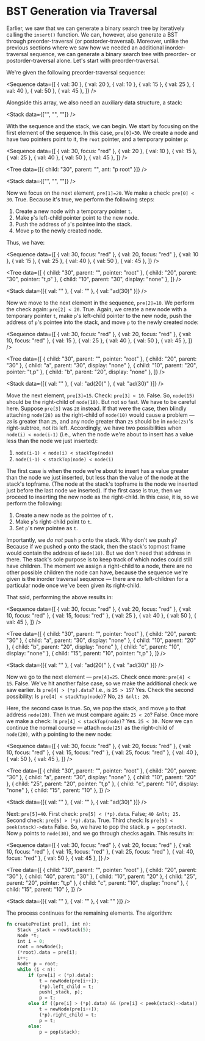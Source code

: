 
# BST Generation via Traversal

Earlier, we saw that we can generate a binary search tree by iteratively
calling the `insert()` function. We can, however, also generate a BST
through preorder-traversal (or postorder-traversal). Moreover, unlike the
previous sections where we saw how we needed an additional
inorder-traversal sequence, we can generate a binary search tree with
preorder- or postorder-traversal alone. Let's start with
preorder-traversal.

We're given the following preorder-traversal sequence:

<Sequence
	data={[
		{ val: 30 },
		{ val: 20 },
		{ val: 10 },
		{ val: 15 },
		{ val: 25 },
		{ val: 40 },
		{ val: 50 },
		{ val: 45 },
	]}
/>

Alongside this array, we also need an auxiliary data structure, a stack:

<Stack data={["", "", ""]} />

With the sequence and the stack, we can begin. We start by focusing on the
first element of the sequence. In this case, `pre[0]=30`. We create a node
and have two pointers point to it, the `root` pointer, and a temporary
pointer `p`:

<Sequence
	data={[
		{ val: 30, focus: "red" },
		{ val: 20 },
		{ val: 10 },
		{ val: 15 },
		{ val: 25 },
		{ val: 40 },
		{ val: 50 },
		{ val: 45 },
	]}
/>

<Tree data={[{ child: "30", parent: "", ant: "p root" }]} />

<Stack data={["", "", ""]} />

Now we focus on the next element, `pre[1]=20`. We make a check:
`pre[0] < 30`. True. Because it's true, we perform the following steps:

1. Create a new node with a temporary pointer `t`.
2. Make `p`'s left-child pointer point to the new node.
3. Push the address of `p`'s pointee into the stack.
4. Move `p` to the newly created node.

Thus, we have:

<Sequence
	data={[
		{ val: 30, focus: "red" },
		{ val: 20, focus: "red" },
		{ val: 10 },
		{ val: 15 },
		{ val: 25 },
		{ val: 40 },
		{ val: 50 },
		{ val: 45 },
	]}
/>

<Tree
	data={[
		{ child: "30", parent: "", pointer: "root" },
		{ child: "20", parent: "30", pointer: "t,p" },
		{ child: "10", parent: "30", display: "none" },
	]}
/>

<Stack data={[{ val: "" }, { val: "" }, { val: "ad(30)" }]} />

Now we move to the next element in the sequence, `pre[2]=10`. We perform
the check again: `pre[2] < 20`. True. Again, we create a new node with a
temporary pointer `t`, make `p`'s left-child pointer to the new node, push
the address of `p`'s pointee into the stack, and move `p` to the newly
created node:

<Sequence
	data={[
		{ val: 30, focus: "red" },
		{ val: 20, focus: "red" },
		{ val: 10, focus: "red" },
		{ val: 15 },
		{ val: 25 },
		{ val: 40 },
		{ val: 50 },
		{ val: 45 },
	]}
/>

<Tree
	data={[
		{ child: "30", parent: "", pointer: "root" },
		{ child: "20", parent: "30" },
		{ child: "a", parent: "30", display: "none" },
		{ child: "10", parent: "20", pointer: "t,p" },
		{ child: "b", parent: "20", display: "none" },
	]}
/>

<Stack data={[{ val: "" }, { val: "ad(20)" }, { val: "ad(30)" }]} />

Move the next element, `pre[3]=15`. Check: `pre[3] < 10`. False. So,
`node(15)` should be the right-child of `node(10)`. But not so fast. We
have to be careful here. Suppose `pre[3]` was `28` instead. If that were
the case, then blindly attaching `node(28)` as the right-child of
`node(10)` would cause a problem &mdash; `28` is greater than `25`, and any
node greater than `25` should be in `node(25)`'s right-subtree, not its
left. Accordingly, we have two possibilities when `node(i) < node(i-1)`
(i.e., when the node we're about to insert has a value less than the node
we just inserted):

1. `node(i-1) < node(i) < stackTop(node)`
2. `node(i-1) < stackTop(node) < node(i)`

The first case is when the node we're about to insert has a value greater
than the node we just inserted, but less than the value of the node at the
stack's topframe. (The node at the stack's topframe is the node we inserted
just before the last node we inserted). If the first case is true, then we
proceed to inserting the new node as the right-child. In this case, it is,
so we perform the following:

1. Create a new node as the pointee of `t.`
2. Make `p`'s right-child point to `t`.
3. Set `p`'s new pointee as `t`.

Importantly, we <em>do not</em> push `p` onto the stack. Why don't we push
`p`? Because if we pushed `p` onto the stack, then the stack's topmost
frame would contain the address of `Node(10)`. But we don't need that
address in there. The stack's sole purpose is to keep track of which nodes
could still have children. The moment we assign a right-child to a node,
there are no other possible children the node can have, because the
sequence we're given is the inorder traversal sequence &mdash; there are no
left-children for a particular node once we've been given its right-child.

That said, performing the above results in:

<Sequence
	data={[
		{ val: 30, focus: "red" },
		{ val: 20, focus: "red" },
		{ val: 10, focus: "red" },
		{ val: 15, focus: "red" },
		{ val: 25 },
		{ val: 40 },
		{ val: 50 },
		{ val: 45 },
	]}
/>

<Tree
	data={[
		{ child: "30", parent: "", pointer: "root" },
		{ child: "20", parent: "30" },
		{ child: "a", parent: "30", display: "none" },
		{ child: "10", parent: "20" },
		{ child: "b", parent: "20", display: "none" },
		{ child: "c", parent: "10", display: "none" },
		{ child: "15", parent: "10", pointer: "t,p" },
	]}
/>

<Stack data={[{ val: "" }, { val: "ad(20)" }, { val: "ad(30)" }]} />

Now we go to the next element &mdash; `pre[4]=25`. Check once more:
`pre[4] < 15`. False. We've hit another false case, so we make the
additional check we saw earlier. Is `pre[4] > (*p).data`? I.e., is
`25 > 15`? Yes. Check the second possibility: Is `pre[4] < stackTop(node)`?
No, `25 &nlt; 20`.

Here, the second case is true. So, we pop the stack, and move `p` to that
address `node(20)`. Then we must compare again: `25 < 20`? False. Once more
we make a check: Is `pre[4] < stackTop(node)`? Yes. `25 < 30.` Now we can
continue the normal course &mdash; attach `node(25)` as the right-child of
`node(20)`, with `p` pointing to the new node:

<Sequence
	data={[
		{ val: 30, focus: "red" },
		{ val: 20, focus: "red" },
		{ val: 10, focus: "red" },
		{ val: 15, focus: "red" },
		{ val: 25, focus: "red" },
		{ val: 40 },
		{ val: 50 },
		{ val: 45 },
	]}
/>

<Tree
	data={[
		{ child: "30", parent: "", pointer: "root" },
		{ child: "20", parent: "30" },
		{ child: "a", parent: "30", display: "none" },
		{ child: "10", parent: "20" },
		{ child: "25", parent: "20", pointer: "t,p" },
		{ child: "c", parent: "10", display: "none" },
		{ child: "15", parent: "10" },
	]}
/>

<Stack data={[{ val: "" }, { val: "" }, { val: "ad(30)" }]} />

Next: `pre[5]=40`. First check: `pre[5] < (*p).data`. False; `40 &nlt; 25.`
Second check: `pre[5] > (*p).data`. True. Third check: Is
`pre[5] < peek(stack)->data` False. So, we have to pop the stack.
`p = pop(stack)`. Now `p` points to `node(30)`, and we go through checks
again. This results in:

<Sequence
	data={[
		{ val: 30, focus: "red" },
		{ val: 20, focus: "red" },
		{ val: 10, focus: "red" },
		{ val: 15, focus: "red" },
		{ val: 25, focus: "red" },
		{ val: 40, focus: "red" },
		{ val: 50 },
		{ val: 45 },
	]}
/>

<Tree
	data={[
		{ child: "30", parent: "", pointer: "root" },
		{ child: "20", parent: "30" },
		{ child: "40", parent: "30" },
		{ child: "10", parent: "20" },
		{ child: "25", parent: "20", pointer: "t,p" },
		{ child: "c", parent: "10", display: "none" },
		{ child: "15", parent: "10" },
	]}
/>

<Stack data={[{ val: "" }, { val: "" }, { val: "" }]} />

The process continues for the remaining elements. The algorithm:

```rust
fn createPre(int pre[], int n):
	Stack _stack = newStack(5);
	Node *t;
	int i = 0;
	root = newNode();
	(*root).data = pre[i];
	i++;
	Node* p = root;
	while (i < n):
		if (pre[i] < (*p).data):
			t = newNode(pre[i++]);
			(*p).left_child = t;
			push(_stack, p);
			p = t;
		else if ((pre[i] > (*p).data) && (pre[i] < peek(stack)->data)):
			t = newNode(pre[i++]);
			(*p).right_child = t;
			p = t;
		else:
			p = pop(stack);
```
